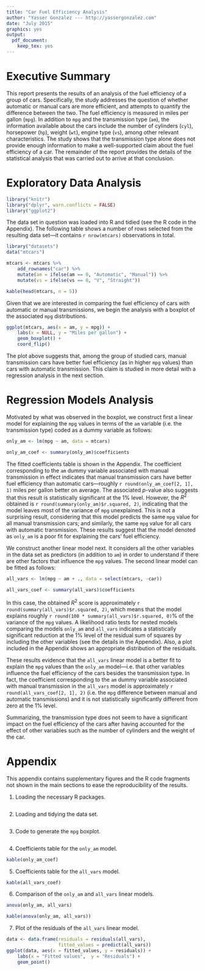 ```yaml
---
title: "Car Fuel Efficiency Analysis"
author: "Yasser Gonzalez --- http://yassergonzalez.com"
date: "July 2015"
graphics: yes
output:
  pdf_document:
    keep_tex: yes
---
```


# Executive Summary

This report presents the results of an analysis of the fuel efficiency
of a group of cars. Specifically, the study addresses the question of
whether automatic or manual cars are more efficient, and attempts to
quantify the difference between the two. The fuel efficiency is
measured in miles per gallon (`mpg`). In addition to `mpg` and the
transmission type (`am`), the information available about the cars
include the number of cylinders (`cyl`), horsepower (`hp`), weight
(`wt`), engine type (`vs`), among other relevant characteristics. The
study shows that the transmission type alone does not provide enough
information to make a well-supported claim about the fuel efficiency
of a car. The remainder of the report provides the details of the
statistical analysis that was carried out to arrive at that
conclusion.

# Exploratory Data Analysis

```r
library("knitr")
library("dplyr", warn.conflicts = FALSE)
library("ggplot2")
```

The data set in question was loaded into R and tidied (see the R code
in the Appendix). The following table shows a number of rows selected
from the resulting data set---it contains `r nrow(mtcars)`
observations in total.

```r
library("datasets")
data("mtcars")

mtcars <- mtcars %>%
    add_rownames("car") %>%
    mutate(am = ifelse(am == 0, "Automatic", "Manual")) %>%
    mutate(vs = ifelse(vs == 0, "V", "Straight"))
```

```r
kable(head(mtcars, n = 5))
```

Given that we are interested in comparing the fuel efficiency of cars
with automatic or manual transmissions, we begin the analysis with a
boxplot of the associated `mpg` distributions.

```r
ggplot(mtcars, aes(x = am, y = mpg)) +
    labs(x = NULL, y = "Miles per gallon") +
    geom_boxplot() +
    coord_flip()
```

The plot above suggests that, among the group of studied cars, manual
transmission cars have better fuel efficiency (as in higher `mpg`
values) than cars with automatic transmission. This claim is studied
in more detail with a regression analysis in the next section.

# Regression Models Analysis

Motivated by what was observed in the boxplot, we construct first a
linear model for explaining the `mpg` values in terms of the `am`
variable (i.e. the transmission type) coded as a dummy variable as
follows:

```r
only_am <- lm(mpg ~ am, data = mtcars)
```

```r
only_am_coef <- summary(only_am)$coefficients
```

The fitted coefficients table is shown in the Appendix. The
coefficient corresponding to the `am` dummy variable associated with
manual transmission in effect indicates that manual transmission cars
have better fuel efficiency than automatic cars---roughly
`r round(only_am_coef[2, 1], 1)` miles per gallon better on average.
The associated $p$-value also suggests that this result is
statistically significant at the 1% level. However, the $R^2$ obtained
is `r round(summary(only_am)$r.squared, 2)`, indicating that the model
leaves most of the variance of `mpg` unexplained. This is not a
surprising result, considering that this model predicts the same `mpg`
value for all manual transmission cars; and similarly, the same `mpg`
value for all cars with automatic transmission. These results suggest
that the model denoted as `only_am` is a poor fit for explaining the
cars' fuel efficiency.

We construct another linear model next. It considers all the other
variables in the data set as predictors (in addition to `am`) in order
to understand if there are other factors that influence the `mpg`
values. The second linear model can be fitted as follows:

```r
all_vars <- lm(mpg ~ am + ., data = select(mtcars, -car))
```

```r
all_vars_coef <- summary(all_vars)$coefficients
```

In this case, the obtained $R^2$ score is approximately
`r round(summary(all_vars)$r.squared, 2)`, which means that the model
explains roughly `r round(100 * summary(all_vars)$r.squared, 0)`% of
the variance of the `mpg` values. A likelihood ratio tests for nested
models comparing the models `only_am` and `all_vars` indicates a
statistically significant reduction at the 1\% level of the residual
sum of squares by including the other variables (see the details in
the Appendix). Also, a plot included in the Appendix shows an
appropriate distribution of the residuals.

These results evidence that the `all_vars` linear model is a better
fit to explain the `mpg` values than the `only_am` model---i.e. that
other variables influence the fuel efficiency of the cars besides the
transmission type. In fact, the coefficient corresponding to the `am`
dummy variable associated with manual transmission in the `all_vars`
model is approximately `r round(all_vars_coef[2, 1], 2)` (i.e. the
`mpg` difference between manual and automatic transmissions) and it is
not statistically significantly different from zero at the 1\% level.

Summarizing, the transmission type does not seem to have a significant
impact on the fuel efficiency of the cars after having accounted for
the effect of other variables such as the number of cylinders and the
weight of the car.

# Appendix

This appendix contains supplementary figures and the R code fragments
not shown in the main sections to ease the reproducibility of the
results.

1. Loading the necessary R packages.

```r
```

2. Loading and tidying the data set.

```r
```

3. Code to generate the `mpg` boxplot.

```r
```

4. Coefficients table for the `only_am` model.

```r
kable(only_am_coef)
```

5. Coefficients table for the `all_vars` model.

```r
kable(all_vars_coef)
```

6. Comparison of the `only_am` and `all_vars` linear models.

```r
anova(only_am, all_vars)
```

```r
kable(anova(only_am, all_vars))
```

7. Plot of the residuals of the `all_vars` linear model.

```r
data <- data.frame(residuals = residuals(all_vars),
                   fitted_values = predict(all_vars))
ggplot(data, aes(x = fitted_values, y = residuals)) +
    labs(x = "Fitted values",  y = "Residuals") +
    geom_point()
```
